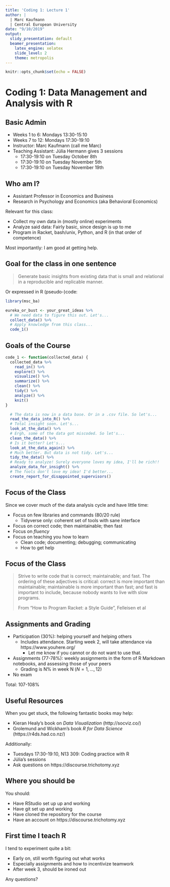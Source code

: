 ```yaml
---
title: 'Coding 1: Lecture 1'
author: |
  | Marc Kaufmann
  | Central European University
date: "9/10/2019"
output:
  slidy_presentation: default
  beamer_presentation:
    latex_engine: xelatex
    slide_level: 2
    theme: metropolis
---
```


```r
knitr::opts_chunk$set(echo = FALSE)
```

# Coding 1: Data Management and Analysis with R

## Basic Admin

- Weeks 1 to 6: Mondays 13:30-15:10
- Weeks 7 to 12: Mondays 17:30-19:10
- Instructor: Marc Kaufmann (call me Marc)
- Teaching Assistant: Júlia Hermann gives 3 sessions
  - 17:30-19:10 on Tuesday October 8th
  - 17:30-19:10 on Tuesday November 5th
  - 17:30-19:10 on Tuesday November 19th

## Who am I?

\pause{}

- Assistant Professor in Economics and Business
- Research in Psychology and Economics (aka Behavioral Economics)

\pause{}

Relevant for this class:

- Collect my own data in (mostly online) experiments
- Analyze said data: Fairly basic, since design is up to me 
- Program in Racket, bash/unix, Python, and R (in that order of competence)

\pause{}

Most importantly: I am good at getting help.

## Goal for the class in one sentence

\pause{}

> Generate basic insights\pause{} from existing data\pause{} that is small\pause{} and relational\pause{} in a reproducible and replicable manner.

\pause{}

Or expressed in R (pseudo-)code:

\pause{}

```r
library(msc_ba)

eureka_or_bust <- your_great_ideas %>% 
  # We need data to figure this out. Let's...
  collect_data() %>%
  # Apply knowledge from this class...
  code_1()
```

## Goals of the Course

```r
code_1 <- function(collected_data) { 
  collected_data %>% 
    read_in() %>%
    explore() %>%
    visualize() %>%
    summarize() %>%
    clean() %>%
    tidy() %>%
    analyze() %>%
    knit()
}
```

```r
  # The data is now in a data base. Or in a .csv file. So let's...
  read_the_data_into_R() %>%
  # Total insight soon. Let's...
  look_at_the_data() %>%
  # Ergh, some of the data got miscoded. So let's...
  clean_the_data() %>%
  # Is it better? Let's...
  look_at_the_data_again() %>%
  # Much better. But data is not tidy. Let's...
  tidy_the_data() %>%
  # Ready to analyze! Surely everyone loves my idea, I'll be rich!!
  analyze_data_for_insight() %>%
  # The fools don't love my idea! I'd better...
  create_report_for_disappointed_supervisors() 
```

## Focus of the Class

Since we cover much of the data analysis cycle and have little time:

- Focus on few libraries and commands (80/20 rule)
  - Tidyverse only: coherent set of tools with sane interface
- Focus on correct code; then maintainable; then fast
- Focus on *fluency* 
- Focus on teaching you how to learn
  - Clean code; documenting; debugging; communicating
  - How to get help

## Focus of the Class

> Strive to write code that is correct; maintainable; and fast. The ordering of these adjectives is critical: correct is more important than maintainable; maintainable is more important than fast; and fast is important to include, because nobody wants to live with slow programs. 
>
>
> From "How to Program Racket: a Style Guide", Felleisen et al

## Assignments and Grading


- Participation (30%): helping yourself and helping others 
  - Includes attendance. Starting week 2, will take attendance via https://www.youhere.org/
    - Let me know if you cannot or do not want to use that.
- Assignments (77-78%): weekly assignments in the form of R Markdown notebooks, and assessing those of your peers
  - Grading is N% in week N ($N = 1, ..., 12$)
- No exam
  
\pause{}

Total: 107-108%

## Useful Resources

When you get stuck, the following fantastic books may help:

- Kieran Healy's book on *Data Visualization* (http://socviz.co/)
- Grolemund and Wickham's book *R for Data Science* (https://r4ds.had.co.nz/)

Additionally:

- Tuesdays 17:30-19:10, N13 309: Coding practice with R
- Júlia's sessions
- Ask questions on https://discourse.trichotomy.xyz

## Where you should be

You should:

- Have RStudio set up up and working
- Have git set up and working
- Have cloned the repository for the course
- Have an account on https://discourse.trichotomy.xyz

## First time I teach R

I tend to experiment quite a bit:

- Early on, still worth figuring out what works
- Especially assignments and how to incentivize teamwork
- After week 3, should be ironed out

\pause{}

Any questions?